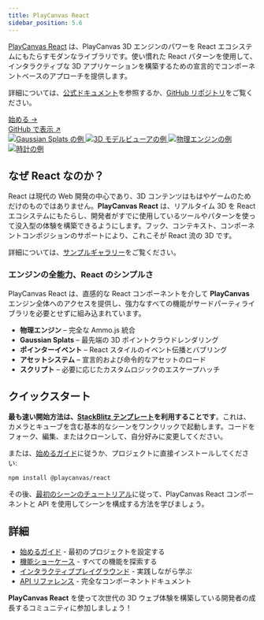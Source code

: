 ```yaml
---
title: PlayCanvas React
sidebar_position: 5.6
---
```



[PlayCanvas React](https://github.com/playcanvas/react) は、PlayCanvas 3D エンジンのパワーを React エコシステムにもたらすモダンなライブラリです。使い慣れた React パターンを使用して、インタラクティブな 3D アプリケーションを構築するための宣言的でコンポーネントベースのアプローチを提供します。

詳細については、[公式ドキュメント](https://playcanvas-react.vercel.app/docs)を参照するか、[GitHub リポジトリ](https://github.com/playcanvas/react)をご覧ください。

<div className='flex py-1 font-bold mb-2'>
  <a href="#quick-start">
    <div className='tablet'>
      <span>始める →</span>
    </div>
  </a>  
  <a href="https://github.com/playcanvas/react" className='foreground underline' target="_blank">GitHub で表示 ↗</a>
</div>

<div style={{ display: 'grid', gridTemplateColumns: 'repeat(auto-fit, minmax(250px, 1fr))', gap: '20px', marginBottom: '40px' }}>
  <a href="https://playcanvas-react.vercel.app/examples/splats">
    <img
      src="/img/user-manual/react/splats.jpg"
      alt="Gaussian Splats の例"
      style={{ width: '100%', height: '200px', objectFit: 'cover', borderRadius: '8px', transition: 'transform 0.2s', cursor: 'pointer' }}
    />
  </a>
  <a href="https://playcanvas-react.vercel.app/examples/model-viewer">
    <img
      src="/img/user-manual/react/render.png"
      alt="3D モデルビューアの例"
      style={{ width: '100%', height: '200px', objectFit: 'cover', borderRadius: '8px', transition: 'transform 0.2s', cursor: 'pointer' }}
    />
  </a>
  <a href="https://playcanvas-react.vercel.app/examples/physics">
    <img
      src="/img/user-manual/react/physics.png"
      alt="物理エンジンの例"
      style={{ width: '100%', height: '200px', objectFit: 'cover', borderRadius: '8px', transition: 'transform 0.2s', cursor: 'pointer' }}
    />
  </a>
  <a href="https://stackblitz.com/edit/pc-react-tick-tock?file=src%2FScene.tsx">
    <img
      src="/img/user-manual/react/clock.png"
      alt="時計の例"
      style={{ width: '100%', height: '200px', objectFit: 'cover', borderRadius: '8px', transition: 'transform 0.2s', cursor: 'pointer' }}
    />
  </a>
</div>

## なぜ React なのか？

React は現代の Web 開発の中心であり、3D コンテンツはもはやゲームのためだけのものではありません。**PlayCanvas React** は、リアルタイム 3D を React エコシステムにもたらし、開発者がすでに使用しているツールやパターンを使って没入型の体験を構築できるようにします。フック、コンテキスト、コンポーネントコンポジションのサポートにより、これこそが React 流の 3D です。

詳細については、[サンプルギャラリー](https://playcanvas-react.vercel.app/examples)をご覧ください。

### エンジンの全能力、React のシンプルさ

PlayCanvas React は、直感的な React コンポーネントを介して **PlayCanvas** エンジン全体へのアクセスを提供し、強力なすべての機能がサードパーティライブラリを必要とせずに組み込まれています。

- **物理エンジン** – 完全な Ammo.js 統合
- **Gaussian Splats** – 最先端の 3D ポイントクラウドレンダリング
- **ポインターイベント** – React スタイルのイベント伝播とバブリング
- **アセットシステム** – 宣言的および命令的なアセットのロード
- **スクリプト** – 必要に応じたカスタムロジックのエスケープハッチ

## クイックスタート

**最も速い開始方法は、[StackBlitz テンプレート](https://playcanvas-react.vercel.app/new)を利用することです**。これは、カメラとキューブを含む基本的なシーンをワンクリックで起動します。コードをフォーク、編集、またはクローンして、自分好みに変更してください。

または、[始めるガイド](https://playcanvas-react.vercel.app/docs/getting-started)に従うか、プロジェクトに直接インストールしてください:

```bash
npm install @playcanvas/react
```

その後、[最初のシーンのチュートリアル](./building-a-scene)に従って、PlayCanvas React コンポーネントと API を使用してシーンを構成する方法を学びましょう。

## 詳細

- [始めるガイド](https://playcanvas-react.vercel.app/docs/guide/getting-started) - 最初のプロジェクトを設定する
- [機能ショーケース](https://playcanvas-react.vercel.app/docs#features) - すべての機能を探索する
- [インタラクティブプレイグラウンド](https://playcanvas-react.vercel.app/examples) - 実践しながら学ぶ
- [API リファレンス](https://playcanvas-react.vercel.app/docs/api) - 完全なコンポーネントドキュメント

**PlayCanvas React** を使って次世代の 3D ウェブ体験を構築している開発者の成長するコミュニティに参加しましょう！
